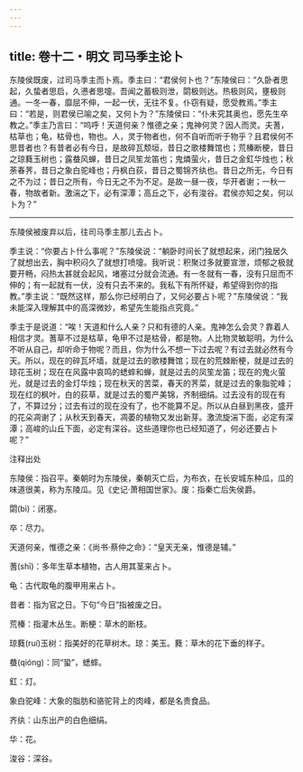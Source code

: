 ```yaml
---
---
---
```

title: 卷十二・明文 司马季主论卜
---

东陵侯既废，过司马季主而卜焉。季主曰：“君侯何卜也？”东陵侯曰：“久卧者思起，久蛰者思启，久懑者思嚏。吾闻之蓄极则泄，閟极则达。热极则风，壅极则通。一冬一春，靡屈不伸，一起一伏，无往不复。仆窃有疑，愿受教焉。”季主曰：“若是，则君侯已喻之矣，又何卜为？”东陵侯曰：“仆未究其奥也，愿先生卒教之。”季主乃言曰：“呜呼！天道何亲？惟德之亲；鬼神何灵？因人而灵。夫蓍，枯草也；龟，枯骨也，物也。人，灵于物者也，何不自听而听于物乎？且君侯何不思昔者也？有昔者必有今日，是故碎瓦颓垣，昔日之歌楼舞馆也；荒榛断梗，昔日之琼蕤玉树也；露蛬风蝉，昔日之凤笙龙笛也；鬼燐萤火，昔日之金釭华烛也；秋荼春荠，昔日之象白驼峰也；丹枫白荻，昔日之蜀锦齐纨也。昔日之所无，今日有之不为过；昔日之所有，今日无之不为不足。是故一昼一夜，华开者谢；一秋一春，物故者新。激湍之下，必有深潭；高丘之下，必有浚谷。君侯亦知之矣，何以卜为？”

----------------

东陵侯被废弃以后，往司马季主那儿去占卜。

季主说：“你要占卜什么事呢？”东陵侯说：“躺卧时间长了就想起来，闭门独居久了就想出去，胸中积闷久了就想打喷嚏。我听说：积聚过多就要宣泄，烦郁之极就要开畅，闷热太甚就会起风，堵塞过分就会流通。有一冬就有一春，没有只屈而不伸的；有一起就有一伏，没有只去不来的。我私下有所怀疑，希望得到你的指教。”季主说：“既然这样，那么你已经明白了，又何必要占卜呢？”东陵侯说：“我未能深入理解其中的高深微妙，希望先生能指点究竟。”

季主于是说道：“唉！天道和什么人亲？只和有德的人亲。鬼神怎么会灵？靠着人相信才灵。蓍草不过是枯草，龟甲不过是枯骨，都是物。人比物灵敏聪明，为什么不听从自己，却听命于物呢？而且，你为什么不想一下过去呢？有过去就必然有今天。所以，现在的碎瓦坏墙，就是过去的歌楼舞馆；现在的荒棘断梗，就是过去的琼花玉树；现在在风露中哀鸣的蟋蟀和蝉，就是过去的凤笙龙笛；现在的鬼火萤光，就是过去的金灯华烛；现在秋天的苦菜，春天的荠菜，就是过去的象脂驼峰；现在红的枫叶，白的荻草，就是过去的蜀产美锦，齐制细绢。过去没有的现在有了，不算过分；过去有过的现在没有了，也不能算不足。所以从白昼到黑夜，盛开的花朵凋谢了；从秋天到春天，凋萎的植物又发出新芽。激流旋湍下面，必定有深潭；高峻的山丘下面，必定有深谷。这些道理你也已经知道了，何必还要占卜呢？”

注释出处

东陵侯：指召平。秦朝时为东陵侯，秦朝灭亡后，为布衣，在长安城东种瓜，瓜的味道很美，称为东陵瓜。见《史记·萧相国世家》。废：指秦亡后失侯爵。

閟(bì)：闭塞。

卒：尽力。

天道何亲，惟德之亲：《尚书·蔡仲之命》：“皇天无亲，惟德是辅。”

蓍(shī)：多年生草本植物，古人用其茎来占卜。

龟：古代取龟的腹甲用来占卜。

昔者：指为官之日。下句“今日”指被废之日。

荒榛：指灌木丛生。断梗：草木的断枝。

琼蕤(ruí)玉树：指美好的花草树木。琼：美玉。蕤：草木的花下垂的样子。

蛬(qióng)：同“蛩”，蟋蟀。

釭：灯。

象白驼峰：大象的脂肪和骆驼背上的肉峰，都是名贵食品。

齐纨：山东出产的白色细绢。

华：花。

浚谷：深谷。

